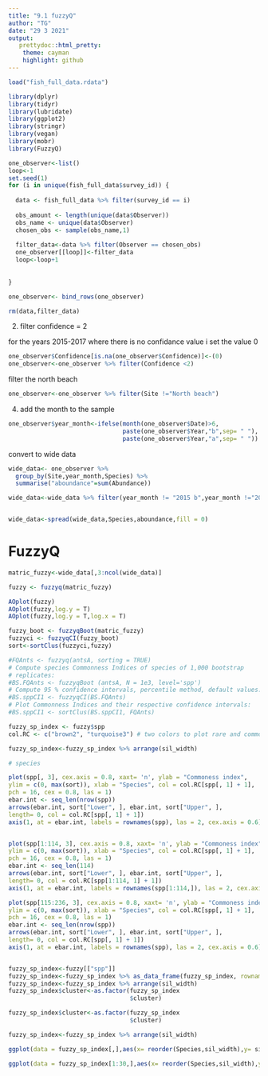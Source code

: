 ```yaml
---
title: "9.1 fuzzyQ"
author: "TG"
date: "29 3 2021"
output:
   prettydoc::html_pretty:
    theme: cayman
    highlight: github
---
```



```r
load("fish_full_data.rdata")
```

```r
library(dplyr)
library(tidyr)
library(lubridate)
library(ggplot2)
library(stringr)
library(vegan)
library(mobr)
library(FuzzyQ)

```



```r
one_observer<-list()
loop<-1
set.seed(1)
for (i in unique(fish_full_data$survey_id)) {
  
  data <- fish_full_data %>% filter(survey_id == i)
  
  obs_amount <- length(unique(data$Observer))
  obs_name <- unique(data$Observer)
  chosen_obs <- sample(obs_name,1)  
 
  filter_data<-data %>% filter(Observer == chosen_obs)
  one_observer[[loop]]<-filter_data
  loop<-loop+1
  
  
}

one_observer<- bind_rows(one_observer)

rm(data,filter_data)
```


2) filter confidence = 2

for the years 2015-2017 where there is no confidance value i set the value 0

```r

one_observer$Confidence[is.na(one_observer$Confidence)]<-(0)
one_observer<-one_observer %>% filter(Confidence <2)

```

filter the north beach
```r
one_observer<-one_observer %>% filter(Site !="North beach")
```


4) add the month to the sample

```r

one_observer$year_month<-ifelse(month(one_observer$Date)>6,
                                paste(one_observer$Year,"b",sep= " "),
                                paste(one_observer$Year,"a",sep= " "))


```

convert to wide data

```r
wide_data<- one_observer %>%
  group_by(Site,year_month,Species) %>%
  summarise("aboundance"=sum(Abundance))

wide_data<-wide_data %>% filter(year_month != "2015 b",year_month !="2016 b",year_month !="2017 b")


wide_data<-spread(wide_data,Species,aboundance,fill = 0)
```


# FuzzyQ


```r
matric_fuzzy<-wide_data[,3:ncol(wide_data)]

fuzzy <- fuzzyq(matric_fuzzy)

AOplot(fuzzy)
AOplot(fuzzy,log.y = T)
AOplot(fuzzy,log.y = T,log.x = T)

fuzzy_boot <- fuzzyqBoot(matric_fuzzy)
fuzzyci <- fuzzyqCI(fuzzy_boot)
sort<-sortClus(fuzzyci,fuzzy)

#FQAnts <- fuzzyq(antsA, sorting = TRUE)
# Compute species Commonness Indices of species of 1,000 bootstrap
# replicates:
#BS.FQAnts <- fuzzyqBoot (antsA, N = 1e3, level='spp')
# Compute 95 % confidence intervals, percentile method, default values:
#BS.sppCI1 <- fuzzyqCI(BS.FQAnts)
# Plot Commonness Indices and their respective confidence intervals:
#BS.sppCI1 <- sortClus(BS.sppCI1, FQAnts)

fuzzy_sp_index <- fuzzy$spp
col.RC <- c("brown2", "turquoise3") # two colors to plot rare and common

fuzzy_sp_index<-fuzzy_sp_index %>% arrange(sil_width)

# species

plot(spp[, 3], cex.axis = 0.8, xaxt= 'n', ylab = "Commoness index",
ylim = c(0, max(sort)), xlab = "Species", col = col.RC[spp[, 1] + 1],
pch = 16, cex = 0.8, las = 1)
ebar.int <- seq_len(nrow(spp))
arrows(ebar.int, sort["Lower", ], ebar.int, sort["Upper", ],
length= 0, col = col.RC[spp[, 1] + 1])
axis(1, at = ebar.int, labels = rownames(spp), las = 2, cex.axis = 0.6)


plot(spp[1:114, 3], cex.axis = 0.8, xaxt= 'n', ylab = "Commoness index",
ylim = c(0, max(sort)), xlab = "Species", col = col.RC[spp[, 1] + 1],
pch = 16, cex = 0.8, las = 1)
ebar.int <- seq_len(114)
arrows(ebar.int, sort["Lower", ], ebar.int, sort["Upper", ],
length= 0, col = col.RC[spp[1:114, 1] + 1])
axis(1, at = ebar.int, labels = rownames(spp[1:114,]), las = 2, cex.axis = 0.6)

plot(spp[115:236, 3], cex.axis = 0.8, xaxt= 'n', ylab = "Commoness index",
ylim = c(0, max(sort)), xlab = "Species", col = col.RC[spp[, 1] + 1],
pch = 16, cex = 0.8, las = 1)
ebar.int <- seq_len(nrow(spp))
arrows(ebar.int, sort["Lower", ], ebar.int, sort["Upper", ],
length= 0, col = col.RC[spp[, 1] + 1])
axis(1, at = ebar.int, labels = rownames(spp), las = 2, cex.axis = 0.6)


fuzzy_sp_index<-fuzzy[["spp"]]
fuzzy_sp_index<-fuzzy_sp_index %>% as_data_frame(fuzzy_sp_index, rownames = "Species")
fuzzy_sp_index<-fuzzy_sp_index %>% arrange(sil_width)
fuzzy_sp_index$cluster<-as.factor(fuzzy_sp_index
                                  $cluster)

fuzzy_sp_index$cluster<-as.factor(fuzzy_sp_index
                                  $cluster)

fuzzy_sp_index<-fuzzy_sp_index %>% arrange(sil_width)

ggplot(data = fuzzy_sp_index[,],aes(x= reorder(Species,sil_width),y= sil_width,fill = cluster))+geom_bar(stat = "identity")+ theme(axis.text.x = element_text(angle = 90))

ggplot(data = fuzzy_sp_index[1:30,],aes(x= reorder(Species,sil_width),y= sil_width,fill = cluster))+geom_bar(stat = "identity")+ theme(axis.text.x = element_text(angle = 90))


```

